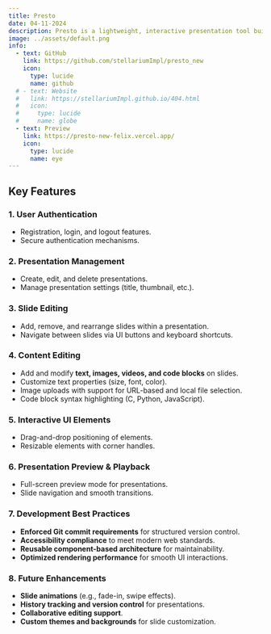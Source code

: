 ```yaml
---
title: Presto
date: 04-11-2024
description: Presto is a lightweight, interactive presentation tool built with ReactJS, designed to provide an intuitive and modern alternative to traditional slide platforms.
image: ../assets/default.png
info:
  - text: GitHub
    link: https://github.com/stellariumImpl/presto_new
    icon:
      type: lucide
      name: github
  # - text: Website
  #   link: https://stellariumImpl.github.io/404.html
  #   icon:
  #     type: lucide
  #     name: globe
  - text: Preview
    link: https://presto-new-felix.vercel.app/
    icon:
      type: lucide
      name: eye
---
```


## Key Features

### 1. **User Authentication**
- Registration, login, and logout features.
- Secure authentication mechanisms.

### 2. **Presentation Management**
- Create, edit, and delete presentations.
- Manage presentation settings (title, thumbnail, etc.).

### 3. **Slide Editing**
- Add, remove, and rearrange slides within a presentation.
- Navigate between slides via UI buttons and keyboard shortcuts.

### 4. **Content Editing**
- Add and modify **text, images, videos, and code blocks** on slides.
- Customize text properties (size, font, color).
- Image uploads with support for URL-based and local file selection.
- Code block syntax highlighting (C, Python, JavaScript).

### 5. **Interactive UI Elements**
- Drag-and-drop positioning of elements.
- Resizable elements with corner handles.

### 6. **Presentation Preview & Playback**
- Full-screen preview mode for presentations.
- Slide navigation and smooth transitions.

### 7. **Development Best Practices**
- **Enforced Git commit requirements** for structured version control.
- **Accessibility compliance** to meet modern web standards.
- **Reusable component-based architecture** for maintainability.
- **Optimized rendering performance** for smooth UI interactions.

### 8. **Future Enhancements**
- **Slide animations** (e.g., fade-in, swipe effects).
- **History tracking and version control** for presentations.
- **Collaborative editing support**.
- **Custom themes and backgrounds** for slide customization.

